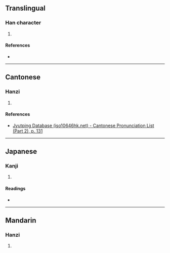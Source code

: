 {{character info/new}}
==Translingual==

===Han character===
{{Han char|rn=75|rad=木|as=11|sn=15|four=|canj=DLLP|ids=⿰木患}}

# {{defn|Han|sort=木11}}

====References====
* {{Han ref|kx=0548.020|dkj=15381|dj=0935.210|hdz=21280.030|uh=69F5|ud=27125}}

----

==Cantonese==

===Hanzi===
{{yue-hanzi|jyut=[[waan6]]|y=waan6}}

# {{defn|lang=yue|sort=木11}}

====References====
*[http://www.iso10646hk.net/jp/document/download.jsp Jyutping Database (iso10646hk.net) - Cantonese Pronunciation List (Part 2), p. 131]

----

==Japanese==

===Kanji===
{{ja-kanji|grade=|rs=木11}}

# {{defn|lang=ja|sort=木11}}

====Readings====
* {{ja-readings|on=[[かん]] (kan), [[がん]] (gan)|kun=[[むく]] (muku)}}

----

==Mandarin==

===Hanzi===
{{cmn-hanzi|pin=[[huàn]] ([[huan4]])|wg=huan<sup>4</sup>}}

# {{defn|lang=cmn|sort=木11}}